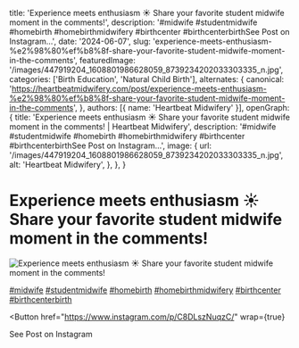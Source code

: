   title: 'Experience meets enthusiasm ☀️ Share your favorite student midwife moment in the comments!',
  description: '#midwife #studentmidwife #homebirth #homebirthmidwifery #birthcenter #birthcenterbirthSee Post on Instagram...',
  date: '2024-06-07',
  slug: 'experience-meets-enthusiasm-%e2%98%80%ef%b8%8f-share-your-favorite-student-midwife-moment-in-the-comments',
  featuredImage: '/images/447919204_1608801986628059_8739234202033303335_n.jpg',
  categories: ['Birth Education', 'Natural Child Birth'],
  alternates: {
    canonical: 'https://heartbeatmidwifery.com/post/experience-meets-enthusiasm-%e2%98%80%ef%b8%8f-share-your-favorite-student-midwife-moment-in-the-comments',
  },
  authors: [{ name: 'Heartbeat Midwifery' }],
  openGraph: {
    title: 'Experience meets enthusiasm ☀️ Share your favorite student midwife moment in the comments! | Heartbeat Midwifery',
    description: '#midwife #studentmidwife #homebirth #homebirthmidwifery #birthcenter #birthcenterbirthSee Post on Instagram...',
    image: {
      url: '/images/447919204_1608801986628059_8739234202033303335_n.jpg',
      alt: 'Heartbeat Midwifery',
    },
  },
}


# Experience meets enthusiasm ☀️ Share your favorite student midwife moment in the comments!

<Image
  src="/images/447919204_1608801986628059_8739234202033303335_n.jpg"
  size="large"
  wrap={true}
  alt="Experience meets enthusiasm ☀️ Share your favorite student midwife moment in the comments!"
/>

[#midwife](https://www.instagram.com/explore/tags/midwife/) [#studentmidwife](https://www.instagram.com/explore/tags/studentmidwife/) [#homebirth](https://www.instagram.com/explore/tags/homebirth/) [#homebirthmidwifery](https://www.instagram.com/explore/tags/homebirthmidwifery/) [#birthcenter](https://www.instagram.com/explore/tags/birthcenter/) [#birthcenterbirth](https://www.instagram.com/explore/tags/birthcenterbirth/)

<Button
  href="https://www.instagram.com/p/C8DLszNuqzC/"
  wrap={true}
>
  See Post on Instagram
</Button>
